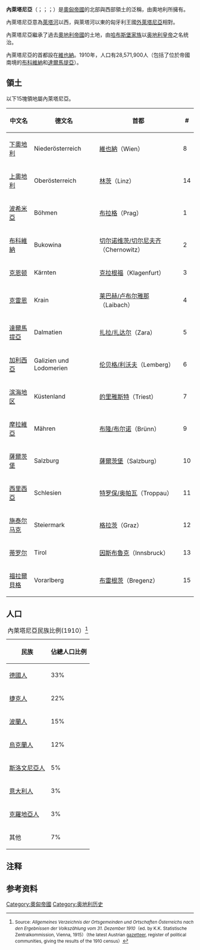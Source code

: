 {{Infobox former country
|native_name         = Die im Reichsrat vertretenen Königreiche und Länder
|conventional_long_name = '''帝國議會所代表的王國和皇室領地'''
|common_name         = Austria
|linking_name        = Cisleithania
|era                 = 新帝國主義
|status              = 君主制
|status_text         = 在[[奧匈帝國|奧匈帝國]]裏面的[[奧地利帝國|奧地利帝國]]
|empire              = 奥匈帝国
|government_type     = 君主立憲制
|event_start         = [[1867年奧匈折衷方案|1867年奧匈折衷方案]]
|year_start          = 1867年
|date_start          = 3月30日
|event_end           = 君主制廢除
|year_end            = 1918年
|date_end            = 11月12日
|year_exile_start    = 
|year_exile_end      = 
|event1              = [[奧匈帝國#解體|奧匈帝國解體]]
|date_event1         = 1918年10月31日
|event2              = 美泉宮宣布退位宣言
|date_event2         = 1918年11月11日
|event3              = 
|date_event3         = 
|event4              = 
|date_event4         = 
|event_pre           = 
|date_pre            = 
|event_post          = 
|date_post           = 
|p1                  = 奧地利帝國
|flag_p1             = Flag of the Habsburg Monarchy.svg
|image_p1            = 
|p2                  = 
|flag_p2             = 
|p3                  = 
|flag_p3             = 
|p4                  = 
|flag_p4             = 
|p5                  = 
|flag_p5             = 
|s1                  = 德意志-奧地利共和國
|flag_s1             = Flag of Austria.svg
| s2                     = 
| flag_s2             
| s3                     = 南斯拉夫王國
| flag_s3                = Flag of Yugoslavia (1918–1941).svg
| s4                     = 波蘭第二共和國
| flag_s4                = Flag of Poland (1919–1927).svg
| s5                     = 羅馬尼亞王國
| flag_s5                = Flag of Romania.svg
| s6                     = 西烏克蘭人民共和國
| flag_s6                = Flag of Ukraine.svg
| s7                     = 義大利王國
| flag_s7                = Flag of Italy (1861-1946).svg
|image_flag          = Flag of the Habsburg Monarchy.svg
|flag_alt            = 
|flag_type_article   = 哈本斯堡王朝旗幟
|flag_type           = 
|image_coat          = Imperial Coat of Arms of Austria.svg
|coat_alt            = 
|coa_size            = 85px
|symbol_type_article = 奧匈帝國的徽章
|symbol_type         = 
|image_map           = Cisleithania, Lands of the Crown of Saint Stephen, Bosnia and Herzegovina.svg
|image_map_alt       = 
|image_map_caption   = 內萊塔尼亞（粉紅色）在奧匈帝國的位置, 而帝國中其他部份分別為外萊塔尼亞（綠色）和波斯尼亞及黑塞哥維那（藍色）
|image_map2          = 
|image_map2_alt      = 
|image_map2_caption  = 
|capital             = [[維也納|維也納]]
|capital_exile       = 
|national_motto      = [[Indivisibiliter_ac_Inseparabiliter|Indivisibiliter ac Inseparabiliter]]<br><small>「不離不棄」</small>
|national_anthem     = 無<hr/>'''皇室頌歌:'''<br/>[[帝皇頌|帝皇頌]]<br/><small>{{lang|de|Gott erhalte, Gott beschütze / Unsern Kaiser, unser Land!}}</small><br/>
|common_languages    = [[德語|德語]]、[[波蘭語|波蘭語]]、[[塞爾維亞語|塞爾維亞語]]、[[烏克蘭語|烏克蘭語]]、[[羅馬尼亞語|羅馬尼亞語]]、[[斯洛文尼亞語|斯洛文尼亞語]]、[[意大利語|意大利語]]
|religion            = [[羅馬天主教|羅馬天主教]]、[[新教|新教]]、[[東正教|東正教]]、[[猶太教|猶太教]]、[[伊斯蘭教遜尼派|伊斯蘭教遜尼派]]
|currency            = {{plainlist|
*[[萊茵盾|萊茵盾]] <small>（1867–1892）</small>
*[[奧匈帝國克朗|奧匈帝國克朗]] <small>（1892–1918）</small>}}
|
|leader1              = [[法蘭茲·約瑟夫一世|法蘭茲·約瑟夫一世]]
|leader2              = [[卡爾一世(奧匈帝國)|卡爾一世]]
|leader3              = 
|leader4              = 
|year_leader1         = 1867–1916
|year_leader2         = 1916–1918
|year_leader3         = 
|year_leader4         = 
|title_leader         = [[奧地利皇帝|奧地利皇帝]]
|representative1      = 
|representative2      = 
|representative3      = 
|representative4      = 
|year_representative1 = 
|year_representative2 = 
|year_representative3 = 
|year_representative4 = 
|title_representative = 
|deputy1              = [[弗里德里希·斐迪南·馮·貝烏斯特|弗里德里希·斐迪南·馮·貝烏斯特]]
|deputy2              = [[海因里希·拉馬西|海因里希·拉馬西]]
|deputy3              = 
|deputy4              = 
|year_deputy1         = 1867–1871
|year_deputy2         = 1918
|year_deputy3         = 
|year_deputy4         = 
|title_deputy         = [[奧地利帝國首相列表|奧地利帝國首相列表]]
|
|legislature = [[帝國議會_(奧地利)|帝國議會 (奧地利)]]
|house1      = [[上議院_(奧地利)|上議院 (奧地利)]]
|type_house1 = 
|house2      = [[下議院_(奧地利)|下議院 (奧地利)]]
|type_house2 = 
|
|stat_year1 = 1910
|stat_area1 = 300005
|stat_pop1  = 28571934
|stat_year2 = 
|stat_area2 = 
|stat_pop2  = 
|stat_year3 = 
|stat_area3 = 
|stat_pop3  = 
|stat_year4 = 
|stat_area4 = 
|stat_pop4  = 
|stat_year5 = 
|stat_area5 = 
|stat_pop5  = 
|footnotes  = 
}}
'''內萊塔尼亞'''（{{Lang-la|Cisleithania}}；{{lang-de|Cisleithanien}}；{{lang-hu|Ciszlajtánia}}；{{lang-cs|Předlitavsko}}）{{efn|{{lang-de|Cisleithanien 或 Zisleithanien}}<br>{{lang-sl|Cislajtanija}}<br>{{lang-hu|Ciszlajtánia}}<br>{{lang-cs|Předlitavsko}}<br>{{lang-sk|Predlitavsko}}<br>{{lang-pl|Przedlitawia}}<br>{{lang-hr|Cislajtanija}}<br>{{lang-sh|Цислајтанија|Cislajtanija|script=cyrl|italic=no}}<br>{{lang-ro|Cisleithania}}<br>{{lang-uk|Цислейтанія|Tsysleitaniia}}<br>{{lang-it|Cisleitania}}}}是[[奧匈帝國|奧匈帝國]]的北部與西部領土的泛稱，由奧地利所擁有。

內萊塔尼亞意為[[萊塔河|萊塔河]]以西，與萊塔河以東的匈牙利王國[[外萊塔尼亞|外萊塔尼亞]]相對。

內萊塔尼亞繼承了過去[[奧地利帝國|奧地利帝國]]的土地，由[[哈布斯堡家族|哈布斯堡家族]]以[[奥地利皇帝|奥地利皇帝]]之名统治。

內萊塔尼亞的首都設在[[維也納|維也納]]。1910年，人口有28,571,900人（包括了位於帝國南境的[[布科維納|布科維納]]和[[達爾馬提亞|達爾馬提亞]]）。

==領土==
以下15塊領地屬內萊塔尼亞。

{| class="wikitable sortable"
|+
! 中文名!!德文名!!首都!!#
|-
|[[下奧地利|下奧地利]]||Niederösterreich||[[維也納|維也納]]（Wien）||8
|-
|[[上奧地利|上奧地利]]||Oberösterreich||[[林茨|林茨]]（Linz）||14
|-
|[[波希米亞王國|波希米亞]]||Böhmen||[[布拉格|布拉格]]（Prag） ||1
|-
|[[布科維納|布科維納]]||Bukowina||[[切爾尼夫齊|切尔诺维茨/切尔尼夫齐]]（Chernowitz） ||2
|-
|[[克恩頓公國|克恩顿]]||Kärnten||[[克拉根福|克拉根福]]（Klagenfurt）||3
|-
|[[克雷恩|克雷恩]]||Krain||[[盧布爾雅那|莱巴赫/卢布尔雅那]]（Laibach）||4
|-
|[[達爾馬提亞|達爾馬提亞]]||Dalmatien||[[扎達爾|扎拉/扎达尔]]（Zara）||5
|-
|[[加利西亞_(中歐)|加利西亞]]||Galizien und Lodomerien||[[利沃夫|伦贝格/利沃夫]]（Lemberg）||6
|-
|[[奥地利滨海区|滨海地区]]||Küstenland||[[的里雅斯特|的里雅斯特]]（Triest）||7
|-
|[[摩拉維亞|摩拉維亞]]||Mähren||[[布爾諾|布隆/布尔诺]]（Brünn）||9
|-
|[[薩爾茨堡|薩爾茨堡]]||Salzburg||[[薩爾茨堡|薩爾茨堡]]（Salzburg）||10
|-
|[[西里西亞|西里西亞]]||Schlesien||[[奥帕瓦|特罗保/奥帕瓦]]（Troppau）||11
|-
|[[施蒂利亞公國|施泰尔马克]]||Steiermark||[[格拉茨|格拉茨]]（Graz）||12
|-
|[[蒂羅爾|蒂罗尔]]||Tirol||[[因斯布魯克|因斯布魯克]]（Innsbruck）||13
|-
|[[福拉尔贝格州|福拉爾貝格]]||Vorarlberg||[[布雷根茨|布雷根茨]]（Bregenz）||15
|}

==人口==
{| class="wikitable"
|+ 內萊塔尼亞民族比例(1910）<ref><small>Source: ''Allgemeines Verzeichnis der Ortsgemeinden und Ortschaften Österreichs nach den Ergebnissen der Volkszählung vom 31. Dezember 1910''（ed. by K.K. Statistische Zentralkommission, Vienna, 1915）（the latest Austrian [[gazetteer|gazetteer]], register of political communities, giving the results of the 1910 census）</small></ref>
! 民族!! 佔總人口比例
|-
|[[德國人|德國人]]||33%
|-
|[[捷克人|捷克人]]||22%
|-
|[[波蘭人|波蘭人]]||15%
|-
|[[烏克蘭人|烏克蘭人]] ||12%
|-
|[[斯洛維尼亞人|斯洛文尼亞人]]||5%
|-
|[[義大利人|意大利人]]||3%
|-
|[[克羅地亞人|克羅地亞人]]||3%
|-
|其他||7%
|}

== 注释 ==
{{Notelist}}
== 参考资料 ==
{{Reflist}}


{{Authority control}}
[[Category:奧匈帝國|Category:奧匈帝國]]
[[Category:奥地利历史|Category:奥地利历史]]